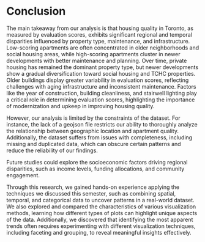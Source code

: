 # Conclusion

The main takeaway from our analysis is that housing quality in Toronto, as measured by evaluation scores, exhibits significant regional and temporal disparities influenced by property type, maintenance, and infrastructure. Low-scoring apartments are often concentrated in older neighborhoods and social housing areas, while high-scoring apartments cluster in newer developments with better maintenance and planning. Over time, private housing has remained the dominant property type, but newer developments show a gradual diversification toward social housing and TCHC properties. Older buildings display greater variability in evaluation scores, reflecting challenges with aging infrastructure and inconsistent maintenance. Factors like the year of construction, building cleanliness, and stairwell lighting play a critical role in determining evaluation scores, highlighting the importance of modernization and upkeep in improving housing quality.

However, our analysis is limited by the constraints of the dataset. For instance, the lack of a geojson file restricts our ability to thoroughly analyze the relationship between geographic location and apartment quality. Additionally, the dataset suffers from issues with completeness, including missing and duplicated data, which can obscure certain patterns and reduce the reliability of our findings.

Future studies could explore the socioeconomic factors driving regional disparities, such as income levels, funding allocations, and community engagement.

Through this research, we gained hands-on experience applying the techniques we discussed this semester, such as combining spatial, temporal, and categorical data to uncover patterns in a real-world dataset. We also explored and compared the characteristics of various visualization methods, learning how different types of plots can highlight unique aspects of the data. Additionally, we discovered that identifying the most apparent trends often requires experimenting with different visualization techniques, including faceting and grouping, to reveal meaningful insights effectively.
